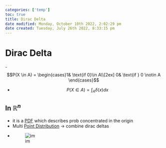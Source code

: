 ```yaml
---
categories: ['temp']
toc: true
title: Dirac Delta
date modified: Monday, October 10th 2022, 2:02:29 pm
date created: Tuesday, July 26th 2022, 8:33:15 pm
---
```


# Dirac Delta

-$$P(X \in A) = \begin{cases}1& \text{if 0}\in A\\[2ex] 0& \text{if } 0 \notin A \end{cases}$$

- $$P(X \in A) = \int_{A}\delta(x)dx$$

## In $\mathbb{R}^{n}$
- it is a [PDF](PDF.qmd) which describes prob concentrated in the origin
- Multi [Point Distribution](Point%20Distribution.qmd) -> combine dirac deltas
- ![im](images/Pasted%20image%2020220319135742.png)



